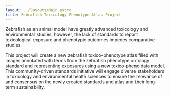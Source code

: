 ```yaml
---
layout: ../layouts/Main.astro
title: Zebrafish Toxicology Phenotype Atlas Project
---
```


Zebrafish as an animal model have greatly advanced toxicology and environmental studies, however, the lack of standards to report toxicological exposure and phenotypic outcomes impedes comparative studies.

This project will create a new zebrafish toxico-phenotype atlas filled with images annotated with terms from the zebrafish phenotype ontology standard and representing exposures using a new toxico-pheno data model. This community-driven standards initiative will engage diverse stakeholders in toxicology and environmental health sciences to ensure the relevance of and consensus on the newly created standards and atlas and their long-term sustainability.

<NavigationButtons />
